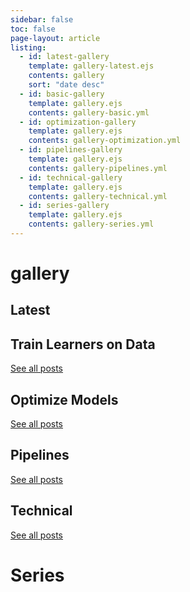 ```yaml
---
sidebar: false
toc: false
page-layout: article
listing:
  - id: latest-gallery
    template: gallery-latest.ejs
    contents: gallery
    sort: "date desc"
  - id: basic-gallery
    template: gallery.ejs
    contents: gallery-basic.yml
  - id: optimization-gallery
    template: gallery.ejs
    contents: gallery-optimization.yml
  - id: pipelines-gallery
    template: gallery.ejs
    contents: gallery-pipelines.yml
  - id: technical-gallery
    template: gallery.ejs
    contents: gallery-technical.yml
  - id: series-gallery
    template: gallery.ejs
    contents: gallery-series.yml
---
```


# gallery

## Latest

::: {#latest-gallery}
:::

## Train Learners on Data

::: {#basic-gallery}
:::

[See all posts]()

## Optimize Models

::: {#optimization-gallery}
:::

[See all posts](optimization-gallery.html)

## Pipelines

::: {#pipelines-gallery}
:::

[See all posts]()

## Technical

::: {#technical-gallery}
:::

[See all posts]()

# Series

::: {#series-gallery}
:::

